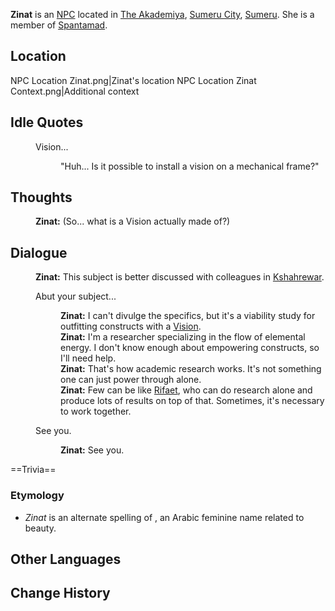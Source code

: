 {{Character Infobox
|type             = NPC
|image            = NPC Zinat.png
|region           = Sumeru
|affiliation      = Spantamad
|title            = Researcher

|voiceEN          = 
|voiceCN          = 
|voiceJP          = 
}}
'''Zinat''' is an [[NPC]] located in [[The Akademiya]], [[Sumeru City]], [[Sumeru]]. She is a member of [[Spantamad]].

==Location==
<gallery>
NPC Location Zinat.png|Zinat's location
NPC Location Zinat Context.png|Additional context
</gallery>
<!--
==Profile==
''(To be added.)''

===Personality===
''(To be added.)''

===Appearance===
''(To be added.)''

==Quests and Events==
{{Quests and Events}}
-->
==Idle Quotes==
{{Dialogue start}}
: {{DIcon|Idle}} Vision...
:: {{A|VO Zinat 01.ogg}} "Huh... Is it possible to install a vision on a mechanical frame?"
{{Dialogue end}}

==Thoughts==
{{All Schemes to Know Explanation|name=Zinat}}
:{{A|VO Zinat All Schemes to Know 01.ogg}} '''Zinat:''' (So... what is a Vision actually made of?)

==Dialogue==
{{Dialogue start}}
:'''Zinat:''' This subject is better discussed with colleagues in [[Kshahrewar]].
:{{DIcon}} Abut your subject...
::'''Zinat:''' I can't divulge the specifics, but it's a viability study for outfitting constructs with a [[Vision]].
::'''Zinat:''' I'm a {{Rubi|Spantamad|Elementalism}} researcher specializing in the flow of elemental energy. I don't know enough about empowering constructs, so I'll need help.
::'''Zinat:''' That's how academic research works. It's not something one can just power through alone.
::'''Zinat:''' Few can be like [[Rifaet]], who can do research alone and produce lots of results on top of that. Sometimes, it's necessary to work together.
:{{DIcon}} See you.
::'''Zinat:''' See you.
{{Dialogue end}}

<!--
==Event Dialogue==
===Event Name===
{{Dialogue start}}
:'''{{subst:PAGENAME}}:'''
{{Dialogue end}}

==Trivia==
* 
-->==Trivia==
===Etymology===
* ''Zinat'' is an alternate spelling of {{lang|Zeenat|ar=زینت}}, an Arabic feminine name related to beauty.

==Other Languages==
{{Other Languages
|en      = Zinat
|zhs     = 琪娜特
|zhs_rm  = Qí'nàtè
|zht     = 琪娜特
|zht_rm  = Qí'nàtè
|ja      = ズィーナト
|ja_rm   = Ziinato
|ko      = 지나트
|ko_rm   = Jinateu
|es      = Zinat
|fr      = Zinat
|ru      = Зинат
|th      = Zinat
|vi      = Zinat
|de      = Zinat
|id      = Zinat
|pt      = Zinat
|tr      = Zinat
|it      = Zinat
}}

==Change History==
{{Change History|3.0}}
<!--
==References==
{{Reflist}}
-->